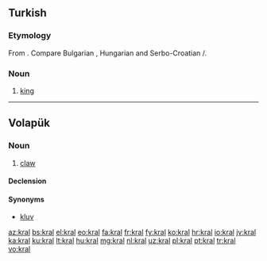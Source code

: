{{also|král|Král|kráľ}}
==Turkish==

===Etymology===
From {{etyl|sla|tr}}. Compare Bulgarian {{term|крал|sc=Cyrl|lang=bg}}, Hungarian {{term|király|lang=hu}} and Serbo-Croatian {{term|краљ|sc=Cyrl|lang=sh}}/{{term|kralj|lang=sh}}.

===Noun===
{{head|tr|noun}}

# [[king]] {{gloss|head of a country}}

----

==Volapük==

===Noun===
{{vo-noun}}

# [[claw]]

====Declension====
{{vo-decl-noun}}

====Synonyms====
* [[kluv]]

[[az:kral]]
[[bs:kral]]
[[el:kral]]
[[eo:kral]]
[[fa:kral]]
[[fr:kral]]
[[fy:kral]]
[[ko:kral]]
[[hr:kral]]
[[io:kral]]
[[jv:kral]]
[[ka:kral]]
[[ku:kral]]
[[lt:kral]]
[[hu:kral]]
[[mg:kral]]
[[nl:kral]]
[[uz:kral]]
[[pl:kral]]
[[pt:kral]]
[[tr:kral]]
[[vo:kral]]